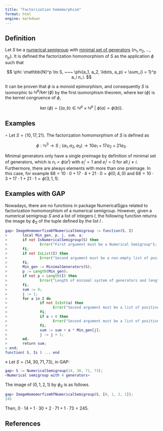 ```yaml
---
title: "Factorization homomorphism"
format: html
engine: markdown
---
```


## Definition

Let $S$ be a [numerical semigroup](../Basic-concepts/Numerical-semigroup.qmd) with [minimal set of generators](../Basic-concepts/Minimal-set-of-generators.qmd) $\{n_1, n_2, \ldots, n_p\}$. It is defined the factorization homomorphism of $S$ as the application $\phi$ such that

$$
\phi: \mathbb{N}^p \to S, ~~~ \phi(a_1, a_2, \ldots, a_p) = \sum_{i = 1}^p a_i n_i.
$$

It can be proven that $\phi$ is a monoid epimorphism, and consequently $S$ is isomorphic to $\mathbb{N}^p / \ker(\phi)$ by the first isomorphism theorem, where $\ker(\phi)$ is the kernel congruence of $\phi$,

$$
\ker(\phi) = \{(a, b) \in \mathbb{N}^p \times \mathbb{N}^p ~ | ~ \phi(a) = \phi(b)\}.
$$

## Examples

$\circ$ Let $S = \langle 10, 17, 21 \rangle$. The factorization homomorphism of $S$ is defined as

$$
\phi: \mathbb{N}^3 \to S ~ ; ~ (a_1, a_2, a_3) \to 10a_1 + 17a_2 + 21a_3.
$$

Minimal generators only have a single preimage by definition of minimal set of generators, which is $n_i = \phi(e^i)$ with $e_i^i = 1$ and $e_i^j = 0$ for all $j \ne i$. Furthermore, there are always elements with more than one preimage. In this case, for example $68 = 10 \cdot 0 + 17 \cdot 4 + 21 \cdot 0 = \phi(0, 4, 0)$ and $68 = 10 \cdot 3 + 17 \cdot 1 + 21 \cdot 1 = \phi(3,1,1)$.

## Examples with GAP

Nowadays, there are no functions in package NumericalSgps related to factorization homomorphism of a numerical semigroup. However, given a numerical semigroup $S$ and a list of integers $I$, the following function returns the image by $\phi_S$ of the tuple defined by the list $I$ .

``` gap
gap> ImageHomomorfismOfNumericalSemigroup := function(S, I)
>       local Min_gen, p, j, sum, a;
>       if not IsNumericalSemigroup(S) then
>               Error("First argument must be a Numerical Semigroup");
>       fi;
>       if not IsList(I) then
>               Error("Second argument must be a non-empty list of positive integers");
>       fi;
>       Min_gen := MinimalGenerators(S);
>       p := Length(Min_gen);
>       if not p = Length(I) then
>               Error("Length of minimal system of generators and length of second argument are different");
>       fi;
>       sum := 0;
>       j := 1;
>       for a in I do
>               if not IsInt(a) then
>                     Error("Second argument must be a list of positive integers");
>               fi;
>               if a < 0 then
>                     Error("Second argument must be a list of positive integers");
>               fi;
>               sum := sum + a * Min_gen[j];
>               j := j + 1;
>       od;
>       return sum;
> end;
function( S, Is ) ... end
```

$\diamond$ Let $S = \langle 14, 30, 71, 73 \rangle$, in GAP:

``` gap
gap> S := NumericalSemigroup(14, 30, 71, 73);
<Numerical semigroup with 4 generators>
```

The image of $(0, 1, 2, 1)$ by $\phi_S$ is as follows.

``` gap
gap> ImageHomomorfismOfNumericalSemigroup(S, [0, 1, 2, 1]);
245
```

Then, $0 \cdot 14 + 1 \cdot 30 + 2 \cdot 71 + 1 \cdot 73 = 245$.

## References

<!-- https://docs.gap-system.org/doc/tut/chap0_mj.html#contents -->
